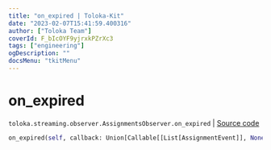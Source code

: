 ```yaml
---
title: "on_expired | Toloka-Kit"
date: "2023-02-07T15:41:59.400316"
author: ["Toloka Team"]
coverId: F_bIcOYF9yjrxkPZrXc3
tags: ["engineering"]
ogDescription: ""
docsMenu: "tkitMenu"
---
```


# on_expired
`toloka.streaming.observer.AssignmentsObserver.on_expired` | [Source code](https://github.com/Toloka/toloka-kit/blob/v1.1.3/src/streaming/observer.py#L398)

```python
on_expired(self, callback: Union[Callable[[List[AssignmentEvent]], None], Callable[[List[AssignmentEvent]], Awaitable[None]]])
```